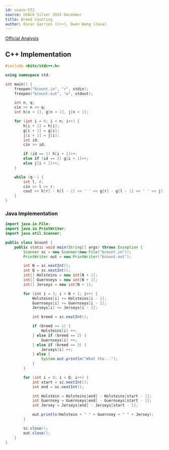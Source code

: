 ```yaml
---
id: usaco-572
source: USACO Silver 2015 December
title: Breed Counting
author: Óscar Garries (C++), Owen Wang (Java)
---
```


[Official Analysis](http://www.usaco.org/current/data/sol_bcount_silver_dec15.html)

<LanguageSection>
<CPPSection>

## C++ Implementation

```cpp
#include <bits/stdc++.h>

using namespace std;

int main() {
	freopen("bcount.in", "r", stdin);
	freopen("bcount.out", "w", stdout);

	int n, q;
	cin >> n >> q;
	int h[n + 1], g[n + 1], j[n + 1];

	for (int i = 0; i < n; i++) {
		h[i + 1] = h[i];
		g[i + 1] = g[i];
		j[i + 1] = j[i];
		int id;
		cin >> id;

		if (id == 1) h[i + 1]++;
		else if (id == 2) g[i + 1]++;
		else j[i + 1]++;
	}

	while (q--) {
		int l, r;
		cin >> l >> r;
		cout << h[r] - h[l - 1] << ' ' << g[r] - g[l - 1] << ' ' << j[r] - j[l - 1] << '\n';
	}
}

```

</CPPSection>
<JavaSection>

### Java Implementation

```java
import java.io.File;
import java.io.PrintWriter;
import java.util.Scanner;

public class bcount {
    public static void main(String[] args) throws Exception {
        Scanner sc = new Scanner(new File("bcount.in"));
        PrintWriter out = new PrintWriter("bcount.out");

        int N = sc.nextInt();
        int Q = sc.nextInt();
        int[] Holsteins = new int[N + 1];
        int[] Guernseys = new int[N + 1];
        int[] Jerseys = new int[N + 1];

        for (int i = 1; i < N + 1; i++) {
            Holsteins[i] += Holsteins[i - 1];
            Guernseys[i] += Guernseys[i - 1];
            Jerseys[i] += Jerseys[i - 1];

            int breed = sc.nextInt();

            if (breed == 1) {
                Holsteins[i] ++;
            } else if (breed == 2) {
                Guernseys[i] ++;
            } else if (breed == 3) {
                Jerseys[i] ++;
            } else {
                System.out.println("What the...");
            }
        }

        for (int i = 0; i < Q; i++) {
            int start = sc.nextInt();
            int end = sc.nextInt();

            int Holstein = Holsteins[end] - Holsteins[start - 1];
            int Guernsey = Guernseys[end] - Guernseys[start - 1];
            int Jersey = Jerseys[end] - Jerseys[start - 1];

            out.println(Holstein + " " + Guernsey + " " + Jersey);
        }

        sc.close();
        out.close();
    }
}
```
</JavaSection>
</LanguageSection>
